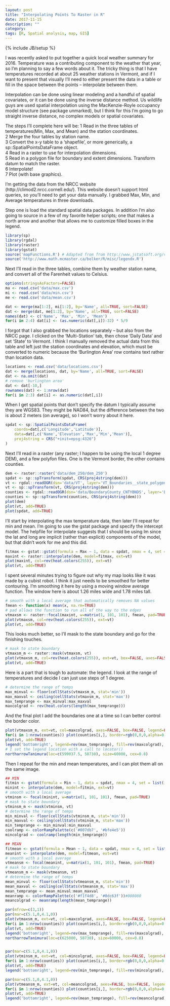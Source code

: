 ```yaml
---
layout: post
title: "Interpolating Points To Raster in R"
date: 2017-11-15
description: ""
category: 
tags: [R, Spatial analysis, map, GIS]
---
```

{% include JB/setup %}

I was recently asked to put together a quick local weather summary for 2016. Temperature was a contributing component to the weather that year, so I'm planning to say a few words about it. The tricky thing is that I have temperatures recorded at about 25 weather stations in Vermont, and if I want to present that visually I'll need to either present the data in a table or fill in the space between the points -- interpolate between them.  

Interpolation can be done using linear modeling and a handful of spatial covariates, or it can be done using the inverse distance method. Us wildlife guys are used spatial interpolation using the MacKenzie-Royle occupancy model structure (see package unmarked), but I think for this I'm going to go straight inverse distance, no complex models or spatial covariates.  

The steps I'll complete here will be:
  1 Read in the three tables of temperatures(Min, Max, and Mean) and the station coordinates.  
  2 Merge the four tables by station name.  
  3 Convert the x-y table to a 'shapefile', or more generically, a sp::SpatialPointsDataFrame object.  
  4 Read in a raster to use for interpolation dimensions.  
  5 Read in a polygon file for boundary and extent dimensions. Transform datum to match the raster.  
  6 Interpolate!  
  7 Plot (with base graphics).   
  

I'm getting the data from the NRCC website (http://climod2.nrcc.cornell.edu/). This website doesn't support html queries, so you'll need to get your data manually. I grabbed Max, Min, and Average temperatures in three downloads.  

Step one is load the standard spatial data packages. In addition I'm also going to source in a few of my favorite helper scripts; one that makes a north arrow and another that allows me to customize filled boxes in the legend.   

```r
library(sp)
library(rgdal)
library(raster)
library(gstat)
source('mapFunctions.R') # Adapted from from http://www.jstatsoft.org/v19/c01/paper
source('http://www.math.mcmaster.ca/bolker/R/misc/legendx.R')
```

Next I'll read in the three tables, combine them by weather station name, and convert all of the Farenheit values to Celsius.  

```r
options(stringsAsFactors=FALSE)
ma <- read.csv('data/max.csv')
mi <- read.csv('data/min.csv')
me <- read.csv('data/mean.csv')

dat <- merge(ma[1:2], mi[1:2], by='Name', all=TRUE, sort=FALSE)
dat <- merge(dat, me[1:2], by='Name', all=TRUE, sort=FALSE)
names(dat) <- c('Name', 'Max', 'Min', 'Mean')
for(i in 2:4) dat[i] <- (as.numeric(dat[,i])-32) * 5/9
```

I forgot that I also grabbed the locations separately -- but also from the NRCC page. I clicked on the 'Multi-Station' tab, then chose 'Daily Data' and set 'State' to Vermont. I think I manually removed the actual data from this table and left just the station coordinates and elevation, which must be converted to numeric because the 'Burlington Area' row contains text rather than location data.  

```r
locations <- read.csv('data/locations.csv')
dat <- merge(locations, dat, by='Name', all=TRUE, sort=FALSE)
dat <- na.omit(dat)
# remove 'burlington area'
dat <- dat[-10,]
rownames(dat) <- 1:nrow(dat)
for(i in 2:3) dat[i] <- as.numeric(dat[,i])
```

When I get spatial points that don't specify the datum I typically assume they are WGS83. They might be NAD84, but the difference between the two is about 2 meters (on average), so I won't worry about it here.  

```r
spdat <- sp::SpatialPointsDataFrame(
    coords=dat[,c('Longitude','Latitude')], 
    data=dat[,c('Name','Elevation','Max','Min','Mean')], 
    proj4string = CRS("+init=epsg:4326")
)
```

Next I'll read in a raster (any raster; I happen to be using the local 1 degree DEM), and a few polyfon files. One is the Vermont border, the other contains counties.  

```r
dem <- raster::raster('data/dem_250/dem_250')
spdat <- sp::spTransform(spdat, CRS(proj4string(dem)))
vt <- rgdal::readOGR(dsn='data/VT', layer='VT_Boundaries__state_polygon')
vt <- sp::spTransform(vt, CRS(proj4string(dem)))
counties <- rgdal::readOGR(dsn='data/BoundaryCounty_CNTYBNDS', layer='Boundary_CNTYBNDS_poly')
counties <- sp::spTransform(counties, CRS(proj4string(dem)))
plot(dem)
plot(vt, add=TRUE)
plot(spdat, add=TRUE)
```

I'll start by interpolating the max temperature data, then later I'll repeat for min and mean. I'm going to use the gstat package and specify the intercept model. The helpfile for interpolate suggests that I should be using lm since the lat and long are implicit (rather than explicit) components of the model, but that didn't work for me and this did.  

```r
fitmax <- gstat::gstat(formula = Max ~ 1, data = spdat, nmax = 4, set = list(idp = .5))
maxint <- raster::interpolate(dem, model=fitmax, ext=vt)
plot(maxint, col=rev(heat.colors(255)), ext=vt)
plot(vt, add=TRUE)
```

I spent several minutes trying to figure out why my map looks like it was made by a cubist robot. I think it just needs to be smoothed for better contouring. I'm smoothing it here by using a moving window average function. The window here is about 1.26 miles wide and 1.78 miles tall.  

```r
# smooth with a local average that automatically removes NA values
fmean <- function(x) mean(x, na.rm=TRUE)
# pad allows the function to run all of the way to the edges
vtmaxsm <- raster::focal(maxint, w=matrix(1, 101, 101), fmean, pad=TRUE)
plot(vtmaxsm, col=rev(heat.colors(255)), ext=vt)
plot(vt, add=TRUE)
```

This looks much better, so I'll mask to the state boundary and go for the finishing touches.  

```r
# mask to state boundary
vtmaxsm_m <- raster::mask(vtmaxsm, vt)
plot(vtmaxsm_m, col=rev(heat.colors(255)), ext=vt, box=FALSE, axes=FALSE)
plot(vt, add=TRUE)
```

Here is a part that is tough to automate: the legend. I look at the range of temperatures and decide I can just use steps of 1 degree.  

```r
# determine the range of temps
max_minval <- floor(cellStats(vtmaxsm_m, stat='min'))
max_maxval <- ceiling(cellStats(vtmaxsm_m, stat='max'))
max_temprange <- max_minval:max_maxval
maxcolgrad <- rev(heat.colors(length(max_temprange)))
```

And the final plot I add the boundaries one at a time so I can better control the border color.  

```r
plot(vtmaxsm_m, ext=vt, col=maxcolgrad, axes=FALSE, box=FALSE, legend=FALSE, main='2016 Maximum Temperature')
for(i in 1:nrow(counties)) plot(counties[i,], border=rgb(0,0,0,alpha=0.12), lwd=2, add=TRUE)
plot(vt, add=TRUE)
legend('bottomright', legend=rev(max_temprange), fill=rev(maxcolgrad), bty='n', title=expression(paste("\t   ", degree,"C")),  box.cex=c(2, 1), inset=c(0, .25))
# I set the legend location with a call to locator()
northarrowTanimura(loc=c(599037.5, 58730), size=60000, cex=0.8)
```

Then I repeat for the min and mean temperatures, and I can plot them all on the same image.  

```r
## MIN
fitmin <- gstat(formula = Min ~ 1, data = spdat, nmax = 4, set = list(idp = .5))
minint <- interpolate(dem, model=fitmin, ext=vt)
# smooth with a local average
vtminsm <- focal(minint, w=matrix(1, 101, 101), fmean, pad=TRUE)
# mask to state boundary
vtminsm_m <- mask(vtminsm, vt)
# determine the range of temps
min_minval <- floor(cellStats(vtminsm_m, stat='min'))
min_maxval <- ceiling(cellStats(vtminsm_m, stat='max'))
min_temprange <- min_minval:min_maxval
coolramp <- colorRampPalette(c('#007db7', '#bfe4e5'))
mincolgrad <- coolramp(length(min_temprange))

## MEAN
fitmean <- gstat(formula = Mean ~ 1, data = spdat, nmax = 4, set = list(idp = .5))
meanint <- interpolate(dem, model=fitmean, ext=vt)
# smooth with a local average
vtmeansm <- focal(meanint, w=matrix(1, 101, 101), fmean, pad=TRUE)
# mask to state boundary
vtmeansm_m <- mask(vtmeansm, vt)
# determine the range of temps
mean_minval <- floor(cellStats(vtmeansm_m, stat='min'))
mean_maxval <- ceiling(cellStats(vtmeansm_m, stat='max'))
mean_temprange <- mean_minval:mean_maxval
meanramp <- colorRampPalette(c('#f1f4d8', '#8dc63f'))#008080
meancolgrad <- meanramp(length(mean_temprange))

par(mfrow=c(3,1))
par(mar=c(5.1,0,4.1,0))
plot(vtmaxsm_m, ext=vt, col=maxcolgrad, axes=FALSE, box=FALSE, legend=FALSE, main='2016 Maximum Temperature')
for(i in 1:nrow(counties)) plot(counties[i,], border=rgb(0,0,0,alpha=0.12), lwd=2, add=TRUE)
plot(vt, add=TRUE)
legend('bottomright', legend=rev(max_temprange), fill=rev(maxcolgrad), bty='n', title=expression(paste("\t   ", degree,"C")),  box.cex=c(2, 1), inset=c(0, .25)) 
northarrowTanimura(loc=c(625000, 58730), size=60000, cex=0.8)


par(mar=c(5.1,0,4.1,0))
plot(vtminsm_m, ext=vt, col=mincolgrad, axes=FALSE, box=FALSE, legend=FALSE, main='2016 Minimum Temperature')
for(i in 1:nrow(counties)) plot(counties[i,], border=rgb(0,0,0,alpha=0.12), lwd=2, add=TRUE)
plot(vt, add=TRUE)
legend('bottomright', legend=rev(min_temprange), fill=rev(mincolgrad), bty='n', title=expression(paste("\t   ", degree, "C")), box.cex=c(2, 1), inset=c(0, .25)) 

par(mar=c(5.1,0,4.1,0))
plot(vtmeansm_m, ext=vt, col=meancolgrad, axes=FALSE, box=FALSE, legend=FALSE, main='2016 Average Temperature')
for(i in 1:nrow(counties)) plot(counties[i,], border=rgb(0,0,0,alpha=0.12), lwd=2, add=TRUE)
plot(vt, add=TRUE)
legend('bottomright', legend=rev(mean_temprange), fill=rev(meancolgrad), bty='n', title=expression(paste("\t   ", degree, "C")), box.cex=c(2, 1), inset=c(0, .25)) 
```

























